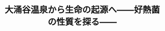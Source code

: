 ﻿---
title: "大涌谷温泉から生命の起源へ――好熱菌の性質を探る――"
category: "生命理工学院"
vol: 4
interviewee: "大島 泰郎 "
url: ""
tags: ["生命","熱","菌"]
pdf: "4-1.pdf"
career: ""
pdfurl: "4-1/4-1.pdf"
preface: ""
---
